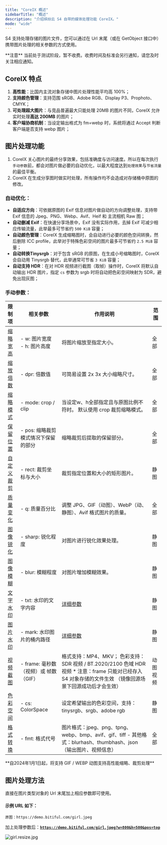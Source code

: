 ```yaml
---
title: "CoreIX 概述"
sidebarTitle: "概述"
description: "介绍缤纷云 S4 自带的媒体处理功能 CoreIX。"
mode: "wide"
---
```


S4 支持处理存储的图片文件，您可以通过在 Url 末尾（或在 GetObject 接口中）携带图片处理的相关参数的方式使用。

<Warning>
  **注意**
  当前处于测试阶段，暂不收费。收费时间及标准会另行通知，请您及时关注相应通知。
</Warning>

## CoreIX 特点

1. **高性能**：比国内主流对象存储中图片处理性能平均高 100%；
2. **支持颜色管理**：支持范围 sRGB、Adobe RGB、Display P3、Prophoto、CMYK；
3. **可处理超大图片**：与竞品普遍最大只能处理 20MB 的图片不同，CoreIX 允许实时处理**高达 200MB** 的图片；
4. **客户端协商机制**：当设定输出格式为 fm=webp 时，系统将通过 Accept 判断客户端是否支持 webp 图片；

## 图片处理功能

1. CoreIX 关心图片的最终分享效果，包括准确度与访问速度。所以在每次执行`手动参数`前，都会对图片做必要的自动优化，以最大程度达到`处理效果`与`节省流量`的最佳平衡。
2. CoreIX 在生成分享图时做实时处理，所有操作均不会造成对存储桶中原图的修改。

### 自动优化：

- **自适应方向**：可依据原图的 Exif 信息对图片做自动的方向调整处理，支持带 Exif 信息的 Jpeg、PNG、Webp、Avif、Heif 和 主流相机 Raw 图；
- **自动删减 Exif**：在快速分享场景中，Exif 没有实际作用，去掉 Exif 可减少相应传输流量，此举最多可节省约 `500 KiB` 容量；
- **自动颜色管理**：CoreIX 生成缩略图时，会自动进行必要的颜色空间转换，然后删除 ICC profile，此举对于特殊色彩空间的图片最多可节省约 `2.5 MiB` 容量；
- **自动转换Tinysrgb**：对于包含 sRGB 的原图，在生成小号缩略图时，CoreIX 会自动用 Tinysrgb 替代，此举通常可节省 `3 KiB` 容量；
- **自动支持 HDR**：在对 HDR 视频进行截图（取帧）操作时，CoreIX 将默认自动输出 HDR 图片，指定 `cs` 参数为 srgb 时将自动把色彩空间映射为 SDR，避免出现灰图；

### 手动参数：

| 限制项                                      | 相关参数                      | 作用说明                                                                                                      | 范围     |
| :--------------------------------------- | ------------------------- | --------------------------------------------------------------------------------------------------------- | ------ |
| [缩略宽高](/coreix/features/resize)          | - w: 图片宽度<br />- h: 图片高度  | 将图片缩放至指定大小。                                                                                               | 全部     |
| [缩放倍数](/coreix/features/resize)          | - dpr: 倍数值                | 可简易设置 2x 3x 大小缩略尺寸。                                                                                       | 全部     |
| [缩略模式](/coreix/features/resize)          | - mode: crop / clip       | 当设定w、h全部指定且与原图比例不符时。  默认使用 crop 裁剪缩略模式。                                                                   | 全部     |
| [保留位置](/coreix/features/resize)          | - pos: 缩略裁剪模式情况下保留的部分     | 缩略裁剪后提取的保留部分。                                                                                             | 全部     |
| [自定义裁剪](/coreix/features/crop)           | - rect: 裁剪坐标与大小           | 裁剪指定位置和大小的矩形图片。                                                                                           | 静图     |
| [质量变化](/coreix/features/quality)         | - q: 质量百分比                | 调整 JPG、GIF（动图）、WebP（动、静图）、Avif 格式图片的质量。                                                                   | 全部     |
| [图像锐化](/coreix/features/sharp)           | - sharp: 锐化程度             | 对图片进行锐化效果处理。                                                                                              | 静图     |
| [图像模糊](/coreix/features/blur)            | - blur: 模糊程度              | 对图片增加模糊效果。                                                                                                | 静图     |
| [文字水印](/coreix/features/watermark)       | - txt: 水印的文字内容            | [详细参数](features/watermark)                                                                                | 静图     |
| [图片水印](/coreix/features/watermark-image) | - mark: 水印图片的桶内路径         | [详细参数](features/watermark-image)                                                                          | 静图     |
| [视频截图](/coreix/features/frame)                                     | - frame: 毫秒数（视频）或 帧数（GIF） | 格式支持：MP4、MKV；  色彩支持：SDR 视频 / BT.2020/2100 色域 HDR 视频  \* 注意：frame 只能对已经存入 S4 对象存储的文件生效  （镜像回源场景下回源成功后才会生效） | 动图  视频 |
| [色彩空间](/coreix/features/colorspace)       | - cs: ColorSpace          | 设定希望输出的色彩空间，支持：tinysrgb、srgb、adobe rgb                                                                    | 静图     |
| [格式转换](/coreix/features/fmt)          | - fmt: 格式代号            | 图片格式：jpeg、png、tpng、webp、bmp、avif、gif、tiff  - 其他格式：blurhash、thumbhash、json（输出图片、视频信息）                   | 全部     |

<Check>
  **自2024年1月1日起，将支持 GIF / WEBP 动图支持高性能缩略、裁剪处理**
</Check>

## 图片处理方法

直接在图片类型对象的 Url 末尾加上相应参数即可使用。

#### 示例 URL 如下：

```
原图：https://demo.bitiful.com/girl.jpeg
```

加上处理参数后：[**`https://demo.bitiful.com/girl.jpeg?w=800&h=500&pos=top`**](https://demo.bitiful.com/girl.jpeg?w=800&h=500&pos=top)

![girl.resize.jpg](https://demo.bitiful.com/girl.jpeg?w=800&h=500&pos=top)